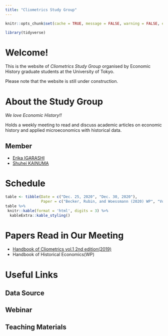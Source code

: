 ```yaml
---
title: "Cliometrics Study Group"
---
```


```r
knitr::opts_chunk$set(cache = TRUE, message = FALSE, warning = FALSE, echo = FALSE)

library(tidyverse)
```

# Welcome!

This is the website of _Cliometrics Study Group_ organised by Economic History graduate students at the University of Tokyo.

Please note that the website is still under construction.


<!-- https://github.com/juba/rmdformats -->
  <!-- rmdformats::material: -->

# About the Study Group

*We love Economic History!!*

Holds a weekly meeting to read and discuss academic articles on economic history and applied microeconomics with historical data.


## Member

- [Erika IGARASHI](https://sites.google.com/view/erika-igarashis-website/%E3%83%9B%E3%83%BC%E3%83%A0)
- [Shuhei KAINUMA](https://kainume.github.io)


# Schedule

```r
table <- tibble(Date = c("Dec. 25, 2020", "Dec. 30, 2020"),
                Paper = c("Becker, Rubin, and Woessmann (2020) WP", "Voth (2020) WP"))
table %>% 
 knitr::kable(format = 'html', digits = 3) %>% 
  kableExtra::kable_styling() 
```

# Papers Read in Our Meeting

- [Handbook of Cliometrics vol.1 2nd edition(2019)](https://www.springer.com/gp/book/9783030001803)
- Handbook of Historical Economics(WP)


# Useful Links

## Data Source

## Webinar

## Teaching Materials
